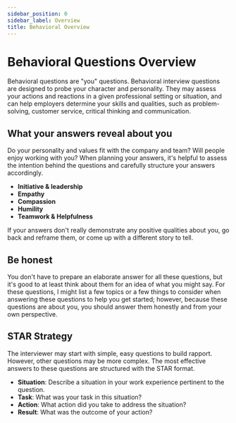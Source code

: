 ```yaml
---
sidebar_position: 0
sidebar_label: Overview
title: Behavioral Overview
---
```


# Behavioral Questions Overview
Behavioral questions are "you" questions. Behavioral interview questions are designed to probe your character and personality. They may assess your actions and reactions in a given professional setting or situation, and can help employers determine your skills and qualities, such as problem-solving, customer service, critical thinking and communication.


## What your answers reveal about you
Do your personality and values fit with the company and team? Will people enjoy working with you? When planning your answers, it's helpful to assess the intention behind the questions and carefully structure your answers accordingly. 

- **Initiative & leadership**
- **Empathy**
- **Compassion**
- **Humility**
- **Teamwork & Helpfulness**

If your answers don't really demonstrate any positive qualities about you, go back and reframe them, or come up with a different story to tell. 


## Be honest
You don't have to prepare an elaborate answer for all these questions, but it's good to at least think about them for an idea of what you might say. For these questions, I might list a few topics or a few things to consider when answering these questions to help you get started; however, because these questions are about you, you should answer them honestly and from your own perspective.


## STAR Strategy
The interviewer may start with simple, easy questions to build rapport. However, other questions may be more complex. The most effective answers to these questions are structured with the STAR format.

- **Situation**: Describe a situation in your work experience pertinent to the question.
- **Task**: What was your task in this situation?
- **Action**: What action did you take to address the situation?
- **Result**: What was the outcome of your action?

